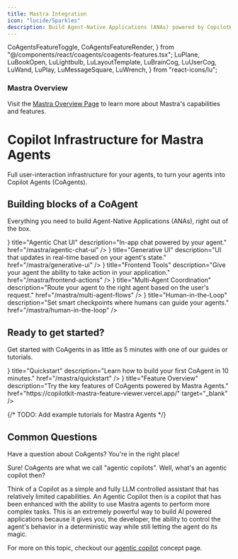 ```yaml
---
title: Mastra Integration
icon: "lucide/Sparkles"
description: Build Agent-Native Applications (ANAs) powered by CopilotKit and Mastra Agents.
---
```


  CoAgentsFeatureToggle,
  CoAgentsFeatureRender,
} from "@/components/react/coagents/coagents-features.tsx";
  LuPlane,
  LuBookOpen,
  LuLightbulb,
  LuLayoutTemplate,
  LuBrainCog,
  LuUserCog,
  LuWand,
  LuPlay,
  LuMessageSquare,
  LuWrench,
} from "react-icons/lu";

<div className="p-4 mb-6 rounded-lg bg-gray-100 dark:bg-gray-800 border border-gray-200 dark:border-gray-700">
  <div className="flex items-center gap-2 mb-2">
    <TelescopeIcon className="h-5 w-5 text-gray-700 dark:text-gray-300" />
    <h3 className="text-lg font-semibold text-gray-700 dark:text-gray-300">Mastra Overview</h3>
  </div>
  <p className="text-gray-700 dark:text-gray-300">
    Visit the <a href="https://v0-mastra-land.vercel.app/" target="_blank" rel="noopener noreferrer" className="font-medium underline underline-offset-4 decoration-gray-400 dark:decoration-gray-500 hover:text-gray-900 dark:hover:text-gray-100">Mastra Overview Page</a> to learn more about Mastra's capabilities and features.
  </p>
</div>

# Copilot Infrastructure for Mastra Agents

Full user-interaction infrastructure for your agents, to turn your agents into Copilot Agents (CoAgents).


## Building blocks of a CoAgent

Everything you need to build Agent-Native Applications (ANAs), right out of the box.

<Cards className="gap-6">
  <Card
    className="p-6 rounded-xl text-base border-black dark:border-white"
    icon={<LuMessageSquare />}
    title="Agentic Chat UI"
    description="In-app chat powered by your agent."
    href="/mastra/agentic-chat-ui"
  />
  <Card
    className="p-6 rounded-xl text-base border-black dark:border-white"
    icon={<LuLayoutTemplate />}
    title="Generative UI"
    description="UI that updates in real-time based on your agent's state."
    href="/mastra/generative-ui"
  />
  <Card
    className="p-6 rounded-xl text-base border-black dark:border-white"
    icon={<LuWand />}
    title="Frontend Tools"
    description="Give your agent the ability to take action in your application."
    href="/mastra/frontend-actions"
  />
  <Card
    className="p-6 rounded-xl text-base border-black dark:border-white"
    icon={<LuWand />}
    title="Multi-Agent Coordination"
    description="Route your agent to the right agent based on the user's request."
    href="/mastra/multi-agent-flows"
  />
  <Card
    className="p-6 rounded-xl text-base border-black dark:border-white"
    icon={<LuUserCog />}
    title="Human-in-the-Loop"
    description="Set smart checkpoints where humans can guide your agents."
    href="/mastra/human-in-the-loop"
  />
</Cards>

## Ready to get started?

Get started with CoAgents in as little as 5 minutes with one of our guides or tutorials.

<Cards className="gap-6">
  <Card
    className="p-6 rounded-xl text-base border-black dark:border-white"
    icon={<LuPlay />}
    title="Quickstart"
    description="Learn how to build your first CoAgent in 10 minutes."
    href="/mastra/quickstart"
  />
  <Card
    className="p-6 rounded-xl text-base border-black dark:border-white"
    icon={<TelescopeIcon />}
    title="Feature Overview"
    description="Try the key features of CoAgents powered by Mastra Agents."
    href="https://copilotkit-mastra-feature-viewer.vercel.app/"
    target="_blank"
  />
</Cards>

{/* TODO: Add example tutorials for Mastra Agents */}

## Common Questions

Have a question about CoAgents? You're in the right place!

<Accordions>
<Accordion title="Can you explain what a CoAgent is in more detail?">
Sure! CoAgents are what we call "agentic copilots". Well, what's an agentic copilot then?

Think of a Copilot as a simple and fully LLM controlled assistant that has relatively limited capabilities. An Agentic Copilot then is a copilot
that has been enhanced with the ability to use Mastra agents to perform more complex tasks. This is an extremely powerful way to build AI
powered applications because it gives you, the developer, the ability to control the agent's behavior in a deterministic way while still letting
the agent do its magic.

For more on this topic, checkout our [agentic copilot](/mastra/concepts/agentic-copilots) concept page.

</Accordion>
</Accordions> 